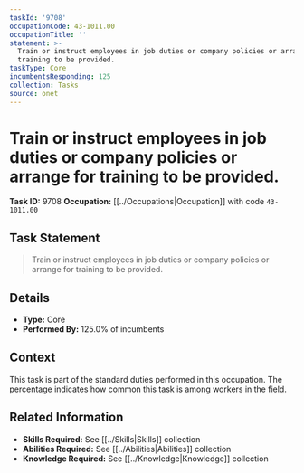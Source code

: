 ```yaml
---
taskId: '9708'
occupationCode: 43-1011.00
occupationTitle: ''
statement: >-
  Train or instruct employees in job duties or company policies or arrange for
  training to be provided.
taskType: Core
incumbentsResponding: 125
collection: Tasks
source: onet
---
```

# Train or instruct employees in job duties or company policies or arrange for training to be provided.

**Task ID:** 9708
**Occupation:** [[../Occupations|Occupation]] with code `43-1011.00`

## Task Statement

> Train or instruct employees in job duties or company policies or arrange for training to be provided.

## Details

- **Type:** Core
- **Performed By:** 125.0% of incumbents

## Context

This task is part of the standard duties performed in this occupation. The percentage indicates how common this task is among workers in the field.

## Related Information

- **Skills Required:** See [[../Skills|Skills]] collection
- **Abilities Required:** See [[../Abilities|Abilities]] collection
- **Knowledge Required:** See [[../Knowledge|Knowledge]] collection
